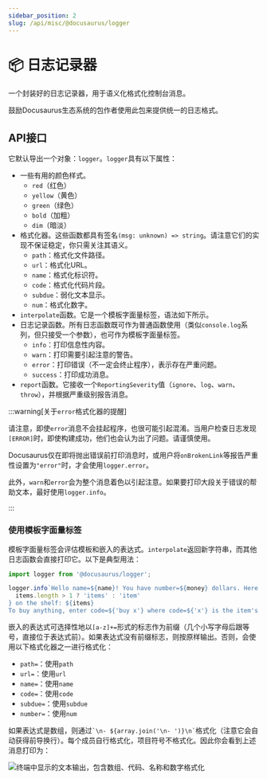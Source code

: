 ```yaml
---
sidebar_position: 2
slug: /api/misc/@docusaurus/logger
---
```


# 📦 日志记录器

一个封装好的日志记录器，用于语义化格式化控制台消息。

鼓励Docusaurus生态系统的包作者使用此包来提供统一的日志格式。

## API接口

它默认导出一个对象：`logger`。`logger`具有以下属性：

- 一些有用的颜色样式。
  - `red`（红色）
  - `yellow`（黄色）
  - `green`（绿色）
  - `bold`（加粗）
  - `dim`（暗淡）
- 格式化器。这些函数都具有签名`(msg: unknown) => string`。请注意它们的实现不保证稳定，你只需关注其语义。
  - `path`：格式化文件路径。
  - `url`：格式化URL。
  - `name`：格式化标识符。
  - `code`：格式化代码片段。
  - `subdue`：弱化文本显示。
  - `num`：格式化数字。
- `interpolate`函数。它是一个模板字面量标签，语法如下所示。
- 日志记录函数。所有日志函数既可作为普通函数使用（类似`console.log`系列，但只接受一个参数），也可作为模板字面量标签。
  - `info`：打印信息性内容。
  - `warn`：打印需要引起注意的警告。
  - `error`：打印错误（不一定会终止程序），表示存在严重问题。
  - `success`：打印成功消息。
- `report`函数。它接收一个`ReportingSeverity`值（`ignore`、`log`、`warn`、`throw`），并根据严重级别报告消息。

:::warning[关于`error`格式化器的提醒]

请注意，即使`error`消息不会挂起程序，也很可能引起混淆。当用户检查日志发现`[ERROR]`时，即使构建成功，他们也会认为出了问题。请谨慎使用。

Docusaurus仅在即将抛出错误前打印消息时，或用户将`onBrokenLink`等报告严重性设置为`"error"`时，才会使用`logger.error`。

此外，`warn`和`error`会为整个消息着色以引起注意。如果要打印大段关于错误的帮助文本，最好使用`logger.info`。

:::

### 使用模板字面量标签

模板字面量标签会评估模板和嵌入的表达式。`interpolate`返回新字符串，而其他日志函数会直接打印它。以下是典型用法：

```js
import logger from '@docusaurus/logger';

logger.info`Hello name=${name}! You have number=${money} dollars. Here are the ${
  items.length > 1 ? 'items' : 'item'
} on the shelf: ${items}
To buy anything, enter code=${'buy x'} where code=${'x'} is the item's name; to quit, press code=${'Ctrl + C'}.`;
```

嵌入的表达式可选择性地以`[a-z]+=`形式的标志作为前缀（几个小写字母后跟等号，直接位于表达式前）。如果表达式没有前缀标志，则按原样输出。否则，会使用以下格式化器之一进行格式化：

- `path=`：使用`path`
- `url=`：使用`url`
- `name=`：使用`name`
- `code=`：使用`code`
- `subdue=`：使用`subdue`
- `number=`：使用`num`

如果表达式是数组，则通过`` `\n- ${array.join('\n- ')}\n` ``格式化（注意它会自动获得前导换行）。每个成员自行格式化，项目符号不格式化。因此你会看到上述消息打印为：

![终端中显示的文本输出，包含数组、代码、名称和数字格式化](./demo.png)